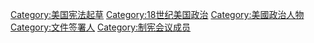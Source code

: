 [[Category:美国宪法起草|Category:美国宪法起草]]
[[Category:18世纪美国政治|Category:18世纪美国政治]]
[[Category:美國政治人物|Category:美國政治人物]]
[[Category:文件签署人|Category:文件签署人]]
[[Category:制宪会议成员|Category:制宪会议成员]]